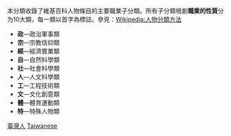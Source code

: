 本分類收錄了維基百科人物條目的主要職業子分類。所有子分類根劇'''職業的性質'''分为10大類，每一類以首字為標誌。參見：[[Wikipedia:人物分類方法|Wikipedia:人物分類方法]]
* '''政'''—政治軍事類
* '''宗'''—宗教信仰類 
* '''經'''—經濟實業類
* '''自'''—自然科學類 
* '''社'''—社會科學類
* '''人'''—人文科學類 
* '''工'''—工程技術類 
* '''文'''—文化創意類
* '''體'''—體育運動類 
* '''特'''—特殊人物類
{{Commons category|People of Taiwan by occupation}}

[[Category:臺灣人|]]
[[Category:各職業諸國人物|Taiwanese]]